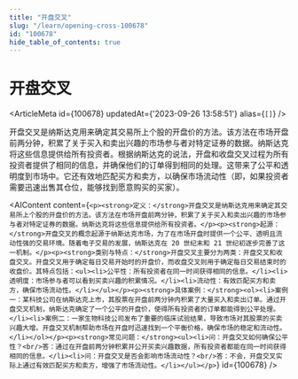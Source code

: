 ```yaml
---
title: "开盘交叉"
slug: "/learn/opening-cross-100678"
id: "100678"
hide_table_of_contents: true
---
```



# 开盘交叉

<ArticleMeta id={100678} updatedAt={'2023-09-26 13:58:51'} alias={`[]`} />
<div className='border-solid border-b border-t-0 my-4 border-[var(--ifm-color-gray-300)]' />

开盘交叉是纳斯达克用来确定其交易所上个股的开盘价的方法。该方法在市场开盘前两分钟，积累了关于买入和卖出兴趣的市场参与者对特定证券的数据。纳斯达克将这些信息提供给所有投资者。根据纳斯达克的说法，开盘和收盘交叉过程为所有投资者提供了相同的信息，并确保他们的订单得到相同的处理。这带来了公平和透明度到市场中。它还有效地匹配买方和卖方，以确保市场流动性（即，如果投资者需要迅速出售其仓位，能够找到愿意购买的买家）。

<AIContent content={`<p><strong>定义：</strong>开盘交叉是纳斯达克用来确定其交易所上个股的开盘价的方法。该方法在市场开盘前两分钟，积累了关于买入和卖出兴趣的市场参与者对特定证券的数据。纳斯达克将这些信息提供给所有投资者。</p><p><strong>起源：</strong>开盘交叉的概念起源于纳斯达克市场，为了在市场开盘时提供一个公平、透明且流动性强的交易环境。随着电子交易的发展，纳斯达克在 20 世纪末和 21 世纪初逐步完善了这一机制。</p><p><strong>类别与特点：</strong>开盘交叉主要分为两类：开盘交叉和收盘交叉。开盘交叉用于确定每日交易开始时的开盘价，而收盘交叉则用于确定每日交易结束时的收盘价。其特点包括：<ul><li>公平性：所有投资者在同一时间获得相同的信息。</li><li>透明度：市场参与者可以看到买卖兴趣的积累情况。</li><li>流动性：有效匹配买方和卖方，确保市场流动性。</li></ul></p><p><strong>具体案例：</strong><ol><li>案例一：某科技公司在纳斯达克上市，其股票在开盘前两分钟内积累了大量买入和卖出订单。通过开盘交叉机制，纳斯达克确定了一个公平的开盘价，使得所有投资者的订单都能得到公平处理。</li><li>案例二：一家生物科技公司发布了重要的临床试验结果，导致市场对其股票的买卖兴趣大增。开盘交叉机制帮助市场在开盘时迅速找到一个平衡价格，确保市场的稳定和流动性。</li></ol></p><p><strong>常见问题：</strong><ul><li>问：开盘交叉如何确保公平性？<br/>答：通过在开盘前两分钟积累并公开买卖兴趣数据，所有投资者都能在同一时间获得相同的信息。</li><li>问：开盘交叉是否会影响市场流动性？<br/>答：不会，开盘交叉实际上通过有效匹配买方和卖方，增强了市场流动性。</li></ul></p>`} id={100678} />
